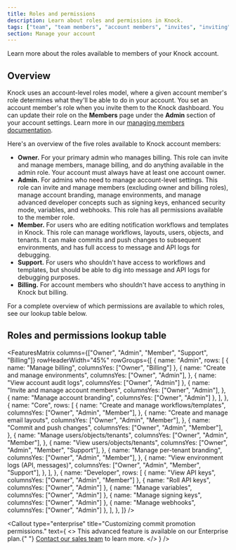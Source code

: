 ```yaml
---
title: Roles and permissions
description: Learn about roles and permissions in Knock.
tags: ["team", "team members", "account members", "invites", "inviting"]
section: Manage your account
---
```


Learn more about the roles available to members of your Knock account.

## Overview

Knock uses an account-level roles model, where a given account member's role determines what they'll be able to do in your account. You set an account member's role when you invite them to the Knock dashboard. You can update their role on the **Members** page under the **Admin** section of your account settings. Learn more in our [managing members documentation](/manage-your-account/managing-members).

Here's an overview of the five roles available to Knock account members:

- **Owner.** For your primary admin who manages billing. This role can invite and manage members, manage billing, and do anything available in the admin role. Your account must always have at least one account owner.
- **Admin.** For admins who need to manage account-level settings. This role can invite and manage members (excluding owner and billing roles), manage account branding, manage environments, and manage advanced developer concepts such as signing keys, enhanced security mode, variables, and webhooks. This role has all permissions available to the member role.
- **Member.** For users who are editing notification workflows and templates in Knock. This role can manage workflows, layouts, users, objects, and tenants. It can make commits and push changes to subsequent environments, and has full access to message and API logs for debugging.
- **Support.** For users who shouldn't have access to workflows and templates, but should be able to dig into message and API logs for debugging purposes.
- **Billing.** For account members who shouldn't have access to anything in Knock but billing.

For a complete overview of which permissions are available to which roles, see our lookup table below.

## Roles and permissions lookup table

<FeaturesMatrix
  columns={["Owner", "Admin", "Member", "Support", "Billing"]}
  rowHeaderWidth="45%"
  rowGroups={[
    {
      name: "Admin",
      rows: [
        { name: "Manage billing", columnsYes: ["Owner", "Billing"] },
        {
          name: "Create and manage environments",
          columnsYes: ["Owner", "Admin"],
        },
        { name: "View account audit logs", columnsYes: ["Owner", "Admin"] },
        {
          name: "Invite and manage account members",
          columnsYes: ["Owner", "Admin"],
        },
        { name: "Manage account branding", columnsYes: ["Owner", "Admin"] },
      ],
    },
    {
      name: "Core",
      rows: [
        {
          name: "Create and manage workflows/templates",
          columnsYes: ["Owner", "Admin", "Member"],
        },
        {
          name: "Create and manage email layouts",
          columnsYes: ["Owner", "Admin", "Member"],
        },
        {
          name: "Commit and push changes",
          columnsYes: ["Owner", "Admin", "Member"],
        },
        {
          name: "Manage users/objects/tenants",
          columnsYes: ["Owner", "Admin", "Member"],
        },
        {
          name: "View users/objects/tenants",
          columnsYes: ["Owner", "Admin", "Member", "Support"],
        },
        {
          name: "Manage per-tenant branding",
          columnsYes: ["Owner", "Admin", "Member"],
        },
        {
          name: "View environment logs (API, messages)",
          columnsYes: ["Owner", "Admin", "Member", "Support"],
        },
      ],
    },
    {
      name: "Developer",
      rows: [
        { name: "View API keys", columnsYes: ["Owner", "Admin", "Member"] },
        { name: "Roll API keys", columnsYes: ["Owner", "Admin"] },
        { name: "Manage variables", columnsYes: ["Owner", "Admin"] },
        { name: "Manage signing keys", columnsYes: ["Owner", "Admin"] },
        { name: "Manage webhooks", columnsYes: ["Owner", "Admin"] },
      ],
    },
  ]}
/>

<Callout
  type="enterprise"
  title="Customizing commit promotion permissions."
  text={
    <>
      This advanced feature is available on our Enterprise plan.{" "}
      <a href="https://knock.app/contact-sales">Contact our sales team</a> to
      learn more.
    </>
  }
/>
